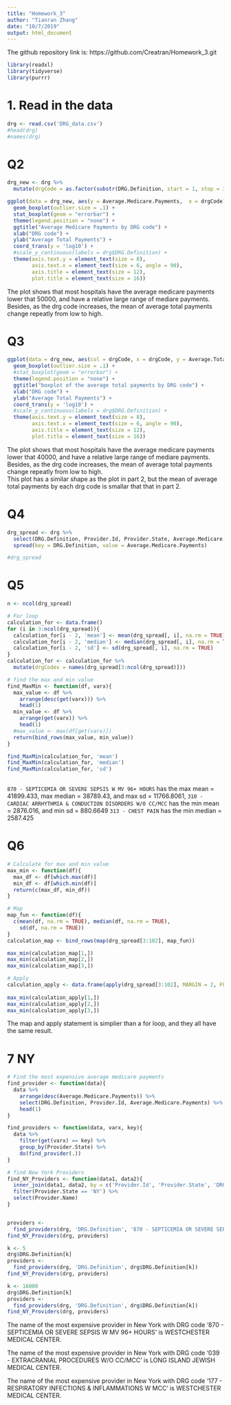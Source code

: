 ```yaml
---
title: "Homework_3"
author: "Tianran Zhang"
date: "10/7/2019"
output: html_document
---
```

The github repository link is: https://github.com/Creatran/Homework_3.git

```r
library(readxl)
library(tidyverse)
library(purrr)
```

# 1. Read in the data
```r
drg <- read.csv('DRG_data.csv')
#head(drg)
#names(drg)
```

# Q2
```r
drg_new <- drg %>%
  mutate(drgCode = as.factor(substr(DRG.Definition, start = 1, stop = 3)))

ggplot(data = drg_new, aes(y = Average.Medicare.Payments,  x = drgCode)) + 
  geom_boxplot(outlier.size = .1) + 
  stat_boxplot(geom = "errorbar") + 
  theme(legend.position = "none") + 
  ggtitle("Average Medicare Payments by DRG code") + 
  xlab("DRG code") + 
  ylab("Average Total Payments") + 
  coord_trans(y = 'log10') +
  #scale_y_continuous(labels = drg$DRG.Definition) + 
  theme(axis.text.y = element_text(size = 8),
        axis.text.x = element_text(size = 6, angle = 90),
        axis.title = element_text(size = 12),
        plot.title = element_text(size = 16)) 
```

The plot shows that most hospitals have the average medicare payments lower that 50000, and have a relative large range of mediare payments. Besides, as the drg code increases, the mean of average total payments change repeatly from low to high.

# Q3
```r
ggplot(data = drg_new, aes(col = drgCode, x = drgCode, y = Average.Total.Payments,)) + 
  geom_boxplot(outlier.size = .1) + 
  #stat_boxplot(geom = "errorbar") + 
  theme(legend.position = "none") + 
  ggtitle("boxplot of the average total payments by DRG code") + 
  xlab("DRG code") + 
  ylab("Average Total Payments") + 
  coord_trans(y = 'log10') +
  #scale_y_continuous(labels = drg$DRG.Definition) + 
  theme(axis.text.y = element_text(size = 8),
        axis.text.x = element_text(size = 6, angle = 90),
        axis.title = element_text(size = 12),
        plot.title = element_text(size = 16)) 

```

The plot shows that most hospitals have the average medicare payments lower that 40000, and have a relative large range of mediare payments. Besides, as the drg code increases, the mean of average total payments change repeatly from low to high.  
This plot has a similar shape as the plot in part 2, but the mean of average total payments by each drg code is smallar that that in part 2.

# Q4
```r
drg_spread <- drg %>%
  select(DRG.Definition, Provider.Id, Provider.State, Average.Medicare.Payments) %>%
  spread(key = DRG.Definition, value = Average.Medicare.Payments)

#drg_spread
```

# Q5
```r
n <- ncol(drg_spread)

# For loop
calculation_for <- data.frame()
for (i in 3:ncol(drg_spread)){
  calculation_for[i - 2, 'mean'] <- mean(drg_spread[, i], na.rm = TRUE)
  calculation_for[i - 2, 'median'] <- median(drg_spread[, i], na.rm = TRUE)
  calculation_for[i - 2, 'sd'] <- sd(drg_spread[, i], na.rm = TRUE)
}
calculation_for <- calculation_for %>%
  mutate(drgCodes = names(drg_spread[3:ncol(drg_spread)]))

# find the max and min value
find_MaxMin <- function(df, varx){
  max_value <- df %>%
    arrange(desc(get(varx))) %>%
    head(1)   
  min_value <- df %>%
    arrange(get(varx)) %>%
    head(1)
  #max_value <- max(df[get(varx)])
  return(bind_rows(max_value, min_value))
}

find_MaxMin(calculation_for, 'mean')
find_MaxMin(calculation_for, 'median')
find_MaxMin(calculation_for, 'sd')
  
```

`870 - SEPTICEMIA OR SEVERE SEPSIS W MV 96+ HOURS` has the max mean = 41899.433, max median = 38789.43, and max sd = 11766.8061,
`310 - CARDIAC ARRHYTHMIA & CONDUCTION DISORDERS W/O CC/MCC` has the min mean = 2876.016, and min sd = 880.6649
`313 - CHEST PAIN` has the min median = 2587.425


# Q6

```r
# Calculate for max and min value
max_min <- function(df){
  max_df <- df[which.max(df)]
  min_df <- df[which.min(df)]
  return(c(max_df, min_df))
}

# Map
map_fun <- function(df){
  c(mean(df, na.rm = TRUE), median(df, na.rm = TRUE),
    sd(df, na.rm = TRUE))
}
calculation_map <- bind_rows(map(drg_spread[3:102], map_fun))

max_min(calculation_map[1,])
max_min(calculation_map[2,])
max_min(calculation_map[3,])

# Apply
calculation_apply <- data.frame(apply(drg_spread[3:102], MARGIN = 2, FUN = map_fun))
                               
max_min(calculation_apply[1,])
max_min(calculation_apply[2,])
max_min(calculation_apply[3,])
```


The map and apply statement is simplier than a for loop, and they all have the same result.

# 7 NY
```r
# Find the most expensive average medicare payments
find_provider <- function(data){
  data %>%
    arrange(desc(Average.Medicare.Payments)) %>%
    select(DRG.Definition, Provider.Id, Average.Medicare.Payments) %>%
    head(1)
}

find_providers <- function(data, varx, key){
  data %>%
    filter(get(varx) == key) %>%
    group_by(Provider.State) %>%
    do(find_provider(.))
}

# find New York Providers
find_NY_Providers <- function(data1, data2){
  inner_join(data1, data2, by = c('Provider.Id', 'Provider.State', 'DRG.Definition')) %>%
  filter(Provider.State == 'NY') %>%
  select(Provider.Name)
}


providers <- 
  find_providers(drg, 'DRG.Definition', '870 - SEPTICEMIA OR SEVERE SEPSIS W MV 96+ HOURS')
find_NY_Providers(drg, providers)

k <- 5
drg$DRG.Definition[k]
providers <- 
  find_providers(drg, 'DRG.Definition', drg$DRG.Definition[k])
find_NY_Providers(drg, providers)

k <- 16000
drg$DRG.Definition[k]
providers <- 
  find_providers(drg, 'DRG.Definition', drg$DRG.Definition[k])
find_NY_Providers(drg, providers)


```
The name of the most expensive provider in New York with DRG code '870 - SEPTICEMIA OR SEVERE SEPSIS W MV 96+ HOURS' is WESTCHESTER MEDICAL CENTER.  

The name of the most expensive provider in New York with DRG code '039 - EXTRACRANIAL PROCEDURES W/O CC/MCC' is LONG ISLAND JEWISH MEDICAL CENTER. 

The name of the most expensive provider in New York with DRG code '177 - RESPIRATORY INFECTIONS & INFLAMMATIONS W MCC' is WESTCHESTER MEDICAL CENTER. 

